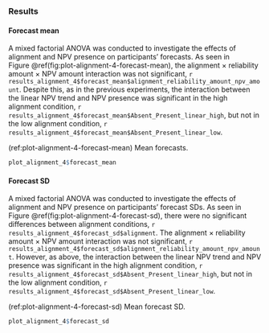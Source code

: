 ### Results

#### Forecast mean

A mixed factorial ANOVA was conducted to investigate the effects of alignment
and NPV presence on participants' forecasts. As seen in
Figure \@ref(fig:plot-alignment-4-forecast-mean), the alignment $\times$
reliability amount $\times$ NPV amount interaction was not significant,
`r results_alignment_4$forecast_mean$alignment_reliability_amount_npv_amount`.
Despite this, as in the previous experiments, the interaction between the linear
NPV trend and NPV presence was significant in the high alignment condition,
`r results_alignment_4$forecast_mean$Absent_Present_linear_high`, but not in the
low alignment condition,
`r results_alignment_4$forecast_mean$Absent_Present_linear_low`.

(ref:plot-alignment-4-forecast-mean) Mean forecasts.

```r
plot_alignment_4$forecast_mean
```

#### Forecast SD {#forecast-sd-alignment-4}

A mixed factorial ANOVA was conducted to investigate the effects of alignment
and NPV presence on participants' forecast SDs. As seen in
Figure \@ref(fig:plot-alignment-4-forecast-sd), there were no significant
differences between alignment conditions,
`r results_alignment_4$forecast_sd$alignment`. The alignment $\times$
reliability amount $\times$ NPV amount interaction was not significant,
`r results_alignment_4$forecast_sd$alignment_reliability_amount_npv_amount`.
However, as above, the interaction between the linear NPV trend and NPV presence
was significant in the high alignment condition,
`r results_alignment_4$forecast_sd$Absent_Present_linear_high`, but not in the
low alignment condition, `r results_alignment_4$forecast_sd$Absent_Present_linear_low`.

(ref:plot-alignment-4-forecast-sd) Mean forecast SD.

```r
plot_alignment_4$forecast_sd
```
